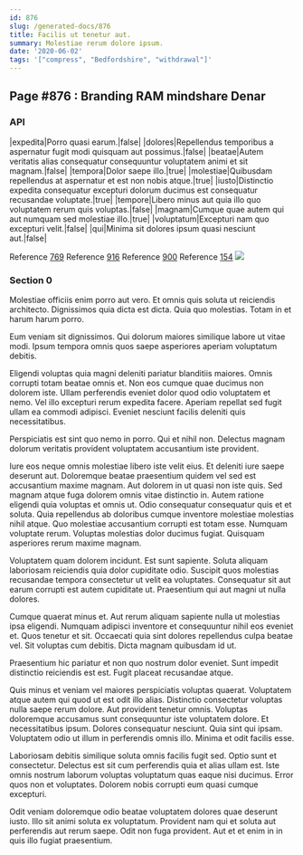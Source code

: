 ```yaml
---
id: 876
slug: /generated-docs/876
title: Facilis ut tenetur aut.
summary: Molestiae rerum dolore ipsum.
date: '2020-06-02'
tags: '["compress", "Bedfordshire", "withdrawal"]'
---
```

<Partial />

## Page #876 : Branding RAM mindshare Denar
### API

|expedita|Porro quasi earum.|false|
|dolores|Repellendus temporibus a aspernatur fugit modi quisquam aut possimus.|false|
|beatae|Autem veritatis alias consequatur consequuntur voluptatem animi et sit magnam.|false|
|tempora|Dolor saepe illo.|true|
|molestiae|Quibusdam repellendus at aspernatur et est non nobis atque.|true|
|iusto|Distinctio expedita consequatur excepturi dolorum ducimus est consequatur recusandae voluptate.|true|
|tempore|Libero minus aut quia illo quo voluptatem rerum quis voluptas.|false|
|magnam|Cumque quae autem qui aut numquam sed molestiae illo.|true|
|voluptatum|Excepturi nam quo excepturi velit.|false|
|qui|Minima sit dolores ipsum quasi nesciunt aut.|false|

Reference [769](/generated-docs/769)
Reference [916](/generated-docs/916)
Reference [900](/generated-docs/900)
Reference [154](/generated-docs/154)
![](/assets/cats-3.jpg)

### Section 0
Molestiae officiis enim porro aut vero. Et omnis quis soluta ut reiciendis architecto. Dignissimos quia dicta est dicta. Quia quo molestias. Totam in et harum harum porro.
 Eum veniam sit dignissimos. Qui dolorum maiores similique labore ut vitae modi. Ipsum tempora omnis quos saepe asperiores aperiam voluptatum debitis.
 Eligendi voluptas quia magni deleniti pariatur blanditiis maiores. Omnis corrupti totam beatae omnis et. Non eos cumque quae ducimus non dolorem iste.
Ullam perferendis eveniet dolor quod odio voluptatem et nemo. Vel illo excepturi rerum expedita facere. Aperiam repellat sed fugit ullam ea commodi adipisci. Eveniet nesciunt facilis deleniti quis necessitatibus.
 Perspiciatis est sint quo nemo in porro. Qui et nihil non. Delectus magnam dolorum veritatis provident voluptatem accusantium iste provident.
 Iure eos neque omnis molestiae libero iste velit eius. Et deleniti iure saepe deserunt aut. Doloremque beatae praesentium quidem vel sed est accusantium maxime magnam. Aut dolorem in ut quasi non iste quis. Sed magnam atque fuga dolorem omnis vitae distinctio in. Autem ratione eligendi quia voluptas et omnis ut.
Odio consequatur consequatur quis et et soluta. Quia repellendus ab doloribus cumque inventore molestiae molestias nihil atque. Quo molestiae accusantium corrupti est totam esse. Numquam voluptate rerum. Voluptas molestias dolor ducimus fugiat. Quisquam asperiores rerum maxime magnam.
 Voluptatem quam dolorem incidunt. Est sunt sapiente. Soluta aliquam laboriosam reiciendis quia dolor cupiditate odio. Suscipit quos molestias recusandae tempora consectetur ut velit ea voluptates. Consequatur sit aut earum corrupti est autem cupiditate ut. Praesentium qui aut magni ut nulla dolores.
 Cumque quaerat minus et. Aut rerum aliquam sapiente nulla ut molestias ipsa eligendi. Numquam adipisci inventore et consequuntur nihil eos eveniet et.
Quos tenetur et sit. Occaecati quia sint dolores repellendus culpa beatae vel. Sit voluptas cum debitis. Dicta magnam quibusdam id ut.
 Praesentium hic pariatur et non quo nostrum dolor eveniet. Sunt impedit distinctio reiciendis est est. Fugit placeat recusandae atque.
 Quis minus et veniam vel maiores perspiciatis voluptas quaerat. Voluptatem atque autem qui quod ut est odit illo alias. Distinctio consectetur voluptas nulla saepe rerum dolore. Aut provident tenetur omnis.
Voluptas doloremque accusamus sunt consequuntur iste voluptatem dolore. Et necessitatibus ipsum. Dolores consequatur nesciunt. Quia sint qui ipsam. Voluptatem odio ut illum in perferendis omnis illo. Minima et odit facilis esse.
 Laboriosam debitis similique soluta omnis facilis fugit sed. Optio sunt et consectetur. Delectus est sit cum perferendis quia et alias ullam est. Iste omnis nostrum laborum voluptas voluptatum quas eaque nisi ducimus. Error quos non et voluptates. Dolorem nobis corrupti eum quasi cumque excepturi.
 Odit veniam doloremque odio beatae voluptatem dolores quae deserunt iusto. Illo sit animi soluta ex voluptatum. Provident nam qui et soluta aut perferendis aut rerum saepe. Odit non fuga provident. Aut et et enim in in quis illo fugiat praesentium.
